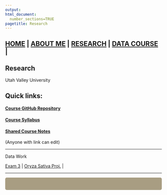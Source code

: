```yaml
---
output: 
html_document:
  number_sections=TRUE
pagetitle: Research
---
```


<style type="text/css">
.main-container {
  max-width: 1800px;
  margin-left: auto;
  margin-right: auto;
}
</style>

## [HOME](http://gzahn.github.io/) | [ABOUT ME](http://gzahn.github.io/about-me/) | [RESEARCH](http://gzahn.github.io/pubs-and-pres/) | [DATA COURSE](http://gzahn.github.io/data-course/) |

<div style= "float:right;position: relative;top:10px">
```r

```
</div>

<style>
div.gray { background-color:#aabdaf; border-radius: 5px; padding: 20px;}
</style>
<div class = "gray">


# **Research**{#top}
Utah Valley University 



## Quick links:

#### [Course GitHub Repository](https://github.com/gzahn/Data_Course)
#### [Course Syllabus](https://github.com/gzahn/Data_Course/blob/master/Syllabus.pdf)
#### [Shared Course Notes](https://docs.google.com/document/d/1Nnjv1RkdegUR3pOp8Jb81ryE-_C59T4dLWYyJqVSz9Y/edit?usp=sharing)
(Anyone with link can edit)


___

Data Work

[Exam 3](http://joscif.github.io/Exam_3_rmd_web.html)    |    [Oryza Sativa Proj.](#Week-5)    |   




</div>

___

<style>
div.blue { background-color:#a89d82; border-radius: 5px; padding: 20px;}
</style>
<div class = "blue">

<div style= "float:right;position: relative;top:10px">
```r

```
</div>

